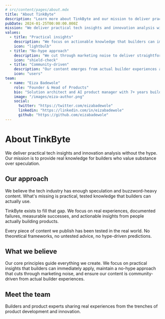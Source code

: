 ```yaml
---
# src/content/pages/about.mdx
title: "About TinkByte"
description: "Learn more about TinkByte and our mission to deliver practical tech insights."
pubDate: 2024-01-25T00:00:00.000Z
mission: "We deliver practical tech insights and innovation analysis without the hype. Our mission is to provide real knowledge for builders who value substance over speculation."
values:
  - title: "Practical insights"
    description: "We focus on actionable knowledge that builders can immediately apply to their projects and products"
    icon: "lightbulb"
  - title: "No-hype approach"
    description: "We cut through marketing noise to deliver straightforward analysis and real-world experiences"
    icon: "shield-check"
  - title: "Community-driven"
    description: "Our content emerges from actual builder experiences and community feedback, not theoretical frameworks"
    icon: "users"
team:
  - name: "Eiza Badewole"
    role: "Founder & Head of Products"
    bio: "Solution architect and AI product manager with 7+ years building scalable SaaS platforms"
    image: "/images/eiza-author.png"
    social:
      twitter: "https://twitter.com/eizabadewole"
      linkedin: "https://linkedin.com/in/eizabadewole"
      github: "https://github.com/eizabadewole"
---
```


# About TinkByte

We deliver practical tech insights and innovation analysis without the hype. Our mission is to provide real knowledge for builders who value substance over speculation.

## Our approach

We believe the tech industry has enough speculation and buzzword-heavy content. What's missing is practical, tested knowledge that builders can actually use.

TinkByte exists to fill that gap. We focus on real experiences, documented failures, measurable successes, and actionable insights from people actually building products.

Every piece of content we publish has been tested in the real world. No theoretical frameworks, no untested advice, no hype-driven predictions.

## What we believe

Our core principles guide everything we create. We focus on practical insights that builders can immediately apply, maintain a no-hype approach that cuts through marketing noise, and ensure our content is community-driven from actual builder experiences.

## Meet the team

Builders and product experts sharing real experiences from the trenches of product development and innovation.